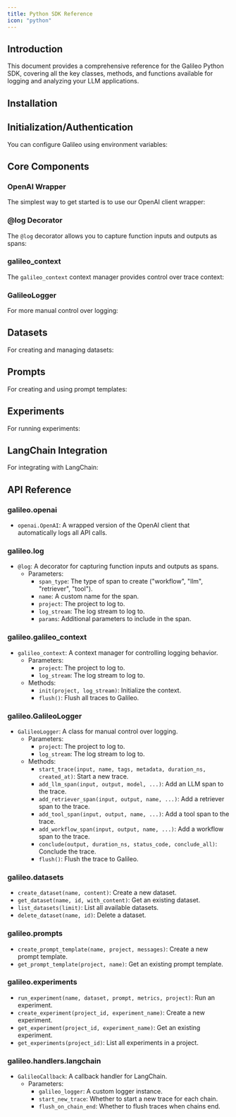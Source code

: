 ```yaml
---
title: Python SDK Reference
icon: "python"
---
```



## Introduction

This document provides a comprehensive reference for the Galileo Python SDK, covering all the key classes, methods, and functions available for logging and analyzing your LLM applications.

## Installation

<CodeGroup>
<SnippetInstallation />
</CodeGroup>

## Initialization/Authentication

You can configure Galileo using environment variables:

<CodeGroup>
<SnippetEnvSetup />
</CodeGroup>

## Core Components

### OpenAI Wrapper

The simplest way to get started is to use our OpenAI client wrapper:

<CodeGroup>
<SnippetOpenAIBasic />
</CodeGroup>

### @log Decorator

The `@log` decorator allows you to capture function inputs and outputs as spans:

<CodeGroup>
<SnippetLogDecoratorBasic />
</CodeGroup>

### galileo_context

The `galileo_context` context manager provides control over trace context:

<CodeGroup>
<SnippetContextBasic />
</CodeGroup>

### GalileoLogger

For more manual control over logging:

<CodeGroup>
<SnippetGalileoLogger />
</CodeGroup>

## Datasets

For creating and managing datasets:

<CodeGroup>
<SnippetDatasetsBasic />
</CodeGroup>

## Prompts

For creating and using prompt templates:

<CodeGroup>
<SnippetPromptsBasic />
</CodeGroup>

## Experiments

For running experiments:

<CodeGroup>
<SnippetExperimentsBasic />
</CodeGroup>

## LangChain Integration

For integrating with LangChain:

<CodeGroup>
<SnippetLangchainBasic />
</CodeGroup>

## API Reference

### galileo.openai

- `openai.OpenAI`: A wrapped version of the OpenAI client that automatically logs all API calls.

### galileo.log

- `@log`: A decorator for capturing function inputs and outputs as spans.
  - Parameters:
    - `span_type`: The type of span to create ("workflow", "llm", "retriever", "tool").
    - `name`: A custom name for the span.
    - `project`: The project to log to.
    - `log_stream`: The log stream to log to.
    - `params`: Additional parameters to include in the span.

### galileo.galileo_context

- `galileo_context`: A context manager for controlling logging behavior.
  - Parameters:
    - `project`: The project to log to.
    - `log_stream`: The log stream to log to.
  - Methods:
    - `init(project, log_stream)`: Initialize the context.
    - `flush()`: Flush all traces to Galileo.

### galileo.GalileoLogger

- `GalileoLogger`: A class for manual control over logging.
  - Parameters:
    - `project`: The project to log to.
    - `log_stream`: The log stream to log to.
  - Methods:
    - `start_trace(input, name, tags, metadata, duration_ns, created_at)`: Start a new trace.
    - `add_llm_span(input, output, model, ...)`: Add an LLM span to the trace.
    - `add_retriever_span(input, output, name, ...)`: Add a retriever span to the trace.
    - `add_tool_span(input, output, name, ...)`: Add a tool span to the trace.
    - `add_workflow_span(input, output, name, ...)`: Add a workflow span to the trace.
    - `conclude(output, duration_ns, status_code, conclude_all)`: Conclude the trace.
    - `flush()`: Flush the trace to Galileo.

### galileo.datasets

- `create_dataset(name, content)`: Create a new dataset.
- `get_dataset(name, id, with_content)`: Get an existing dataset.
- `list_datasets(limit)`: List all available datasets.
- `delete_dataset(name, id)`: Delete a dataset.

### galileo.prompts

- `create_prompt_template(name, project, messages)`: Create a new prompt template.
- `get_prompt_template(project, name)`: Get an existing prompt template.

### galileo.experiments

- `run_experiment(name, dataset, prompt, metrics, project)`: Run an experiment.
- `create_experiment(project_id, experiment_name)`: Create a new experiment.
- `get_experiment(project_id, experiment_name)`: Get an existing experiment.
- `get_experiments(project_id)`: List all experiments in a project.

### galileo.handlers.langchain

- `GalileoCallback`: A callback handler for LangChain.
  - Parameters:
    - `galileo_logger`: A custom logger instance.
    - `start_new_trace`: Whether to start a new trace for each chain.
    - `flush_on_chain_end`: Whether to flush traces when chains end.

